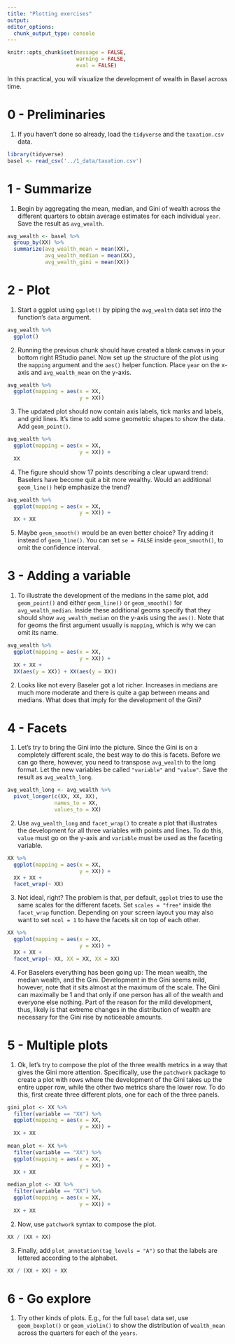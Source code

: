 ```yaml
---
title: "Plotting exercises"
output:
editor_options:
  chunk_output_type: console
---
```


```r
knitr::opts_chunk$set(message = FALSE, 
                      warning = FALSE,
                      eval = FALSE)
```

In this practical, you will visualize the development of wealth in Basel across time.   

# 0 - Preliminaries

1. If you haven't done so already, load the `tidyverse` and the `taxation.csv` data. 

```r
library(tidyverse)
basel <- read_csv('../1_data/taxation.csv')
```


# 1 - Summarize

1. Begin by aggregating the mean, median, and Gini of wealth across the different quarters to obtain average estimates for each individual `year`. Save the result as `avg_wealth`. 

```r
avg_wealth <- basel %>% 
  group_by(XX) %>% 
  summarize(avg_wealth_mean = mean(XX),
            avg_wealth_median = mean(XX),
            avg_wealth_gini = mean(XX))
```

# 2 - Plot

1. Start a ggplot using `ggplot()` by piping the `avg_wealth` data set into the function's `data` argument. 

```r
avg_wealth %>% 
  ggplot()
```

2. Running the previous chunk should have created a blank canvas in your bottom right RStudio panel. Now set up the structure of the plot using the `mapping` argument and the `aes()` helper function. Place `year` on the x-axis and `avg_wealth_mean` on the y-axis. 

```r
avg_wealth %>% 
  ggplot(mapping = aes(x = XX, 
                       y = XX))
```

3. The updated plot should now contain axis labels, tick marks and labels, and grid lines. It's time to add some geometric shapes to show the data. Add `geom_point()`. 

```r
avg_wealth %>% 
  ggplot(mapping = aes(x = XX, 
                       y = XX)) +
  XX
```

4. The figure should show 17 points describing a clear upward trend: Baselers have become quit a bit more wealthy. Would an additional `geom_line()` help emphasize the trend? 

```r
avg_wealth %>% 
  ggplot(mapping = aes(x = XX, 
                       y = XX)) +
  XX + XX
```

5. Maybe `geom_smooth()` would be an even better choice? Try adding it instead of `geom_line()`. You can set `se = FALSE` inside `geom_smooth()`, to omit the confidence interval. 

# 3 - Adding a variable

1. To illustrate the development of the medians in the same plot, add `geom_point()` and either `geom_line()` or `geom_smooth()` for `avg_wealth_median`. Inside these additional geoms specify that they should show `avg_wealth_median` on the y-axis using the `aes()`. Note that for geoms the first argument usually is `mapping`, which is why we can omit its name.  

```r
avg_wealth %>% 
  ggplot(mapping = aes(x = XX, 
                       y = XX)) +
  XX + XX + 
  XX(aes(y = XX)) + XX(aes(y = XX))
```

2. Looks like not every Baseler got a lot richer. Increases in medians are much more moderate and there is quite a gap between means and medians. What does that imply for the development of the Gini?

# 4 - Facets

1. Let's try to bring the Gini into the picture. Since the Gini is on a completely different scale, the best way to do this is facets. Before we can go there, however, you need to transpose `avg_wealth` to the long format. Let the new variables be called `"variable"` and `"value"`. Save the result as `avg_wealth_long`.

```r
avg_wealth_long <- avg_wealth %>% 
  pivot_longer(c(XX, XX, XX),
               names_to = XX,
               values_to = XX)
```

2. Use `avg_wealth_long` and `facet_wrap()` to create a plot that illustrates the development for all three variables with points and lines. To do this, `value` must go on the y-axis and `variable` must be used as the faceting variable. 

```r
XX %>% 
  ggplot(mapping = aes(x = XX, 
                       y = XX)) +
  XX + XX + 
  facet_wrap(~ XX)
```

3. Not ideal, right? The problem is that, per default, `ggplot` tries to use the same scales for the different facets. Set `scales = "free"` inside the `facet_wrap` function. Depending on your screen layout you may also want to set `ncol = 1` to have the facets sit on top of each other.

```r
XX %>% 
  ggplot(mapping = aes(x = XX, 
                       y = XX)) +
  XX + XX + 
  facet_wrap(~ XX, XX = XX, XX = XX)
```

4. For Baselers everything has been going up: The mean wealth, the median wealth, and the Gini. Development in the Gini seems mild, however, note that it sits almost at the maximum of the scale. The Gini can maximally be 1 and that only if one person has all of the wealth and everyone else nothing. Part of the reason for the mild development, thus, likely is that extreme changes in the distribution of wealth are necessary for the Gini rise by noticeable amounts. 

# 5 - Multiple plots

1. Ok, let's try to compose the plot of the three wealth metrics in a way that gives the Gini more attention. Specifically, use the `patchwork` package to create a plot with rows where the development of the Gini takes up the entire upper row, while the other two metrics share the lower row. To do this, first create three different plots, one for each of the three panels.

```r
gini_plot <- XX %>% 
  filter(variable == "XX") %>% 
  ggplot(mapping = aes(x = XX, 
                       y = XX)) +
  XX + XX

mean_plot <- XX %>% 
  filter(variable == "XX") %>% 
  ggplot(mapping = aes(x = XX, 
                       y = XX)) +
  XX + XX

median_plot <- XX %>% 
  filter(variable == "XX") %>% 
  ggplot(mapping = aes(x = XX, 
                       y = XX)) +
  XX + XX 
```

2. Now, use `patchwork` syntax to compose the plot.  

```r
XX / (XX + XX)
```

3. Finally, add `plot_annotation(tag_levels = "A")` so that the labels are lettered according to the alphabet. 

```r
XX / (XX + XX) + XX
```

# 6 - Go explore

1. Try other kinds of plots. E.g., for the full `basel` data set, use `geom_boxplot()` or `geom_violin()` to show the distribution of `wealth_mean` across the quarters for each of the `years`.    








